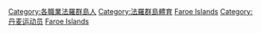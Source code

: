 [[Category:各職業法羅群島人|Category:各職業法羅群島人]]
[[Category:法羅群島體育|Category:法羅群島體育]]
[[Category:各国运动员|Faroe Islands]]
[[Category:丹麦运动员|Category:丹麦运动员]]
[[Category:歐洲運動員|Faroe Islands]]